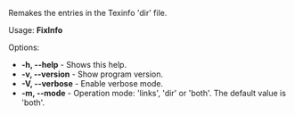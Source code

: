 Remakes the entries in the Texinfo 'dir' file.

Usage: '''FixInfo'''

Options:
* '''-h, --help''' - Shows this help.
* '''-v, --version''' - Show program version.
* '''-V, --verbose''' - Enable verbose mode.
* '''-m, --mode''' ''<entry>'' - Operation mode: 'links', 'dir' or 'both'. The default value is 'both'.

{{Scripts}}